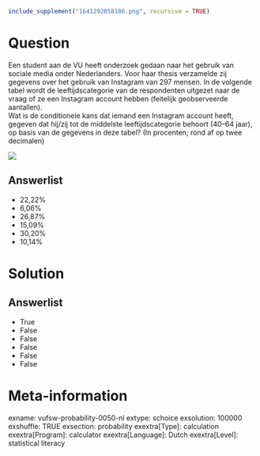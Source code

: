 ```r
include_supplement("1641292058186.png", recursive = TRUE)
```

Question
========
Een student aan de VU heeft onderzoek gedaan naar het gebruik van
sociale media onder Nederlanders. Voor haar thesis verzamelde zij
gegevens over het gebruik van Instagram van 297 mensen. In de volgende
tabel wordt de leeftijdscategorie van de respondenten uitgezet naar de
vraag of ze een Instagram account hebben (feitelijk geobserveerde
aantallen).  
Wat is de conditionele kans dat iemand een Instagram account heeft,
gegeven dat hij/zij tot de middelste leeftijdscategorie behoort (40–64
jaar), op basis van de gegevens in deze tabel? (In procenten; rond af op
twee decimalen)   
  
![](1641292058186.png)

Answerlist
----------
* 22,22%
* 6,06%
* 26,87%
* 15,09%
* 30,20%
* 10,14%

Solution
========










Answerlist
----------
* True
* False
* False
* False
* False
* False

Meta-information
================
exname: vufsw-probability-0050-nl
extype: schoice
exsolution: 100000
exshuffle: TRUE
exsection: probability
exextra[Type]: calculation
exextra[Program]: calculator
exextra[Language]: Dutch
exextra[Level]: statistical literacy

